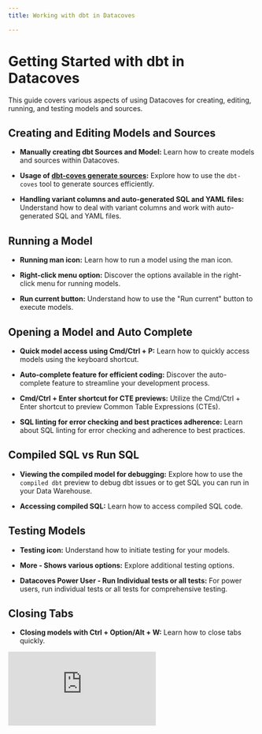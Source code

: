 ```yaml
---
title: Working with dbt in Datacoves

---
```

# Getting Started with dbt in Datacoves

This guide covers various aspects of using Datacoves for creating, editing, running, and testing models and sources.

## Creating and Editing Models and Sources

- **Manually creating dbt Sources and Model:** Learn how to create models and sources within Datacoves.

- **Usage of [dbt-coves generate sources](https://github.com/datacoves/dbt-coves#readme):** Explore how to use the `dbt-coves` tool to generate sources efficiently.

- **Handling variant columns and auto-generated SQL and YAML files:** Understand how to deal with variant columns and work with auto-generated SQL and YAML files.

## Running a Model

- **Running man icon:** Learn how to run a model using the man icon.

- **Right-click menu option:** Discover the options available in the right-click menu for running models.

- **Run current button:** Understand how to use the "Run current" button to execute models.

## Opening a Model and Auto Complete

- **Quick model access using Cmd/Ctrl + P:** Learn how to quickly access models using the keyboard shortcut.

- **Auto-complete feature for efficient coding:** Discover the auto-complete feature to streamline your development process.

- **Cmd/Ctrl + Enter shortcut for CTE previews:** Utilize the Cmd/Ctrl + Enter shortcut to preview Common Table Expressions (CTEs).

- **SQL linting for error checking and best practices adherence:** Learn about SQL linting for error checking and adherence to best practices.

## Compiled SQL vs Run SQL

- **Viewing the compiled model for debugging:** Explore how to use the `compiled dbt` preview to debug dbt issues or to get SQL you can run in your Data Warehouse.

- **Accessing compiled SQL:** Learn how to access compiled SQL code.

## Testing Models

- **Testing icon:** Understand how to initiate testing for your models.

- **More - Shows various options:** Explore additional testing options.

- **Datacoves Power User - Run Individual tests or all tests:** For power users, run individual tests or all tests for comprehensive testing.

## Closing Tabs

- **Closing models with Ctrl + Option/Alt + W:** Learn how to close tabs quickly.


<div style={{ position: 'relative', paddingBottom: '56.25%', height: 0 }}>
  <iframe
    src="https://www.loom.com/embed/fee7bd54660d4fb7884cc5beb040409f?sid=0f8c025f-623f-431b-9786-9099a5ac9f0d"
    frameBorder="0"
    webkitAllowFullScreen
    mozAllowFullScreen
    allowFullScreen
    style={{ position: 'absolute', top: 0, left: 0, width: '100%', height: '100%' }}
  />
</div>